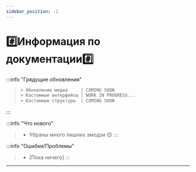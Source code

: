 ```yaml
---
sidebar_position: -1
---
```


# #️⃣Информация по документации#️⃣

:::info "Грядущие обновления"
> ```txt
> > Обновление медиа     | COMING SOON
> > Кастомные интерфейсы | WORK IN PROGRESS...
> > Кастомные структуры  | COMING SOON
> ```
:::

:::info "Что нового"
> - Убраны много лишних эмодзи 😊
:::

:::info "Ошибки/Проблемы"
> - \[Пока ничего\]
:::

---